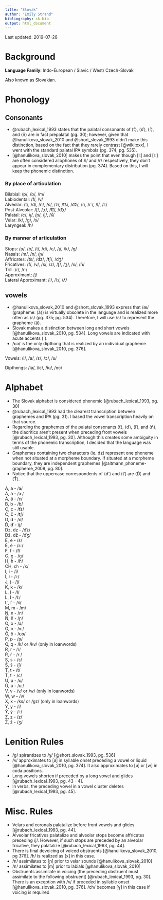 ```yaml
---
title: "Slovak"  
author: "Emily Strand"  
bibliography: sk.bib  
output: html_document  
---
```


Last updated: 2019-07-26  

# Background  

**Language Family**: Indo-European / Slavic / West/ Czech-Slovak  

Also known as Slovakian.

# Phonology  


## Consonants  

* @rubach_lexical_1993 states that the palatal consonants of ⟨ť⟩, ⟨ď⟩, ⟨ľ⟩, and ⟨ň⟩ are in fact prepalatal (pg. 30); however, given that   @hanulikova_slovak_2010 and @short_slovak_1993 didn't make this distinction, based on the fact that they rarely contrast [@wiki:xxx], I went with the standard palatal IPA symbols (pg. 374; pg. 535).  
* [@hanulikova_slovak_2010] makes the point that even though [lː] and [rː] are often considered allophones of /l/ and /r/ respectively, they don't appear in complementary distribution (pg. 374). Based on this, I will keep the phonemic distinction.  

### By place of articulation  

Bilabial: /p/, /b/, /m/  
Labiodental: /f/, /v/  
Alveolar: /t/, /d/, /n/, /s/, /z/, /t͡s/, /d͡z/, /r/, /rː/, /l/, /lː/  
Post-Alveolar: /ʃ/, /ʒ/, /t͡ʃ/, /d͡ʒ/  
Palatal: /c/, /ɟ/, /ɲ/, /j/, /ʎ/  
Velar: /k/, /g/, /x/  
Laryngeal: /ɦ/  

### By manner of articulation  

Stops: /p/, /b/, /t/, /d/, /c/, /ɟ/, /k/, /g/  
Nasals: /m/, /n/, /ɲ/  
Affricates: /t͡s/, /d͡z/, /t͡ʃ/, /d͡ʒ/  
Fricatives: /f/, /v/, /s/, /z/, /ʃ/, /ʒ/, /x/, /ɦ/  
Trill: /r/, /rː/  
Approximant: /j/  
Lateral Approximant: /l/, /lː/, /ʎ/  

## vowels  

* @hanulikova_slovak_2010 and @short_slovak_1993 express that /æ/ (grapheme: ⟨ä⟩) is virtually obsolete in the language and is realized more often as /ɛ/ (pg. 375; pg. 534). Therefore, I will use /ɛ/ to represent the grapheme ⟨ä⟩.  
* Slovak makes a distinction between long and short vowels [@hanulikova_slovak_2010, pg. 534]. Long vowels are indicated with acute accents (´).  
* /ʊɔ/ is the only dipthong that is realized by an individual grapheme [@hanulikova_slovak_2010, pg. 376].  

Vowels: /i/, /a/, /ɛ/, /ɔ/, /u/  

Dipthongs: /ia/, /iɛ/, /iu/, /ʊɔ/  

# Alphabet  

* The Slovak alphabet is considered phonemic [@rubach_lexical_1993, pg. 30]  
* @rubach_lexical_1993 had the clearest transcription between graphemes and IPA (pg. 31). I based the vowel transcription heavily on that source.
* Regarding the graphemes of the palatal consonants ⟨ť⟩, ⟨ď⟩, ⟨ľ⟩, and ⟨ň⟩, the diacritics aren't present when preceding front vowels [@rubach_lexical_1993, pg. 30]. Although this creates some ambiguity in terms of the phonemic transcription, I decided that the language was still usable.  
* Graphemes containing two characters (ie. dz) represent one phoneme when not situated at a morpheme boundary. If situated at a morpheme boundary, they are independent graphemes [@altmann_phoneme-grapheme_2008, pg. 80].  
* Notice that the uppercase correspondents of ⟨d'⟩ and ⟨tˈ⟩ are ⟨Ď⟩ and ⟨Ť⟩.

A, a - /a/  
Á, á - /aː/  
Ä, ä - /ɛ/  
B, b - /b/  
C, c - /t͡s/  
Č, č - /t͡ʃ/  
D, d - /d/  
Ď, ď - /ɟ/  
Dz, dz - /d͡z/  
Dž, dž - /d͡ʒ/  
E, e - /ɛ/  
É, é - /ɛː/  
F, f - /f/  
G, g - /g/  
H, h - /ɦ/  
CH, ch - /x/  
I, i - /i/  
Í, í - /iː/  
J, j - /j/  
K, k - /k/  
L, l - /l/  
Ĺ, ĺ - /lː/  
L', ľ - /ʎ/  
M, m - /m/  
N, n - /n/  
Ň, ň - /ɲ/  
O, o - /ɔ/  
Ó, ó - /ɔː/  
Ô, ô - /ʊɔ/  
P, p - /p/  
Q, q - /k/ or /kv/ (only in loanwords)  
R, r - /r/  
Ŕ, ŕ - /rː/  
S, s - /s/  
Š, š - /ʃ/  
T, t - /t/  
Ť, tˈ - /c/  
U, u - /u/  
Ú, ú - /uː/  
V, v - /v/ or /w/ (only in loanwords)  
W, w - /v/  
X, x - /ks/ or /gz/ (only in loanwords)  
Y, y - /i/  
Ý, ý - /iː/  
Z, z - /z/  
Ž, ž - /ʒ/  


# Lenition Rules

* /g/ spirantizes to /ɣ/ [@short_slovak_1993, pg. 536]
* /v/ approximates to [ʋ] in syllable onset preceding a vowel or liquid [@hanulikova_slovak_2010, pg. 374]. It also approximates to [ʋ] or [w] in coda positions.
* Long vowels shorten if preceded by a long vowel and glides [@rubach_lexical_1993, pg. 43 - 4].
* In verbs, the preceding vowel in a vowel cluster deletes [@rubach_lexical_1993, pg. 45].

# Misc. Rules

* Velars and coronals palatalize before front vowels and glides [@rubach_lexical_1993, pg. 44].
* Alveolar fricatives palatalize and alveolar stops become affricates preceding /j/. However, if such stops are preceded by an alveolar fricative, they palatalize [@rubach_lexical_1993, pg. 44].
* There is final devoicing of voiced obstruents [@hanulikova_slovak_2010, pg 376]. /ɦ/ is realized as [x] in this case.
* /n/ assimilates to [ɲ] prior to velar sounds [@hanulikova_slovak_2010]
* /n/ assimilates to [m] prior to labials [@hanulikova_slovak_2010]
* Obstruents assimilate in voicing (the preceding obstruent must assimilate to the following obstruent) [@rubach_lexical_1993, pg. 30]. There is an exception with /v/ if preceded in syllable onset [@hanulikova_slovak_2010, pg. 376]. /ch/ becomes [ɣ] in this case if voicing is required.
